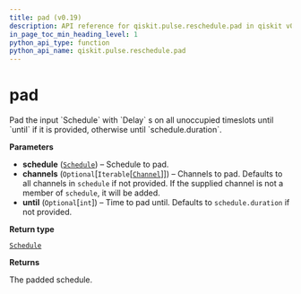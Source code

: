 ```yaml
---
title: pad (v0.19)
description: API reference for qiskit.pulse.reschedule.pad in qiskit v0.19
in_page_toc_min_heading_level: 1
python_api_type: function
python_api_name: qiskit.pulse.reschedule.pad
---
```


# pad

<Function id="qiskit.pulse.reschedule.pad" isDedicatedPage={true} github="https://github.com/qiskit/qiskit/tree/stable/0.14/qiskit/pulse/reschedule.py" signature="pad(schedule, channels=None, until=None)">
  Pad the input `Schedule` with `Delay` s on all unoccupied timeslots until `until` if it is provided, otherwise until `schedule.duration`.

  **Parameters**

  *   **schedule** ([`Schedule`](qiskit.pulse.Schedule "qiskit.pulse.schedule.Schedule")) – Schedule to pad.
  *   **channels** (`Optional`\[`Iterable`\[[`Channel`](qiskit.pulse.channels#channel "qiskit.pulse.channels.Channel")]]) – Channels to pad. Defaults to all channels in `schedule` if not provided. If the supplied channel is not a member of `schedule`, it will be added.
  *   **until** (`Optional`\[`int`]) – Time to pad until. Defaults to `schedule.duration` if not provided.

  **Return type**

  [`Schedule`](qiskit.pulse.Schedule "qiskit.pulse.schedule.Schedule")

  **Returns**

  The padded schedule.
</Function>

